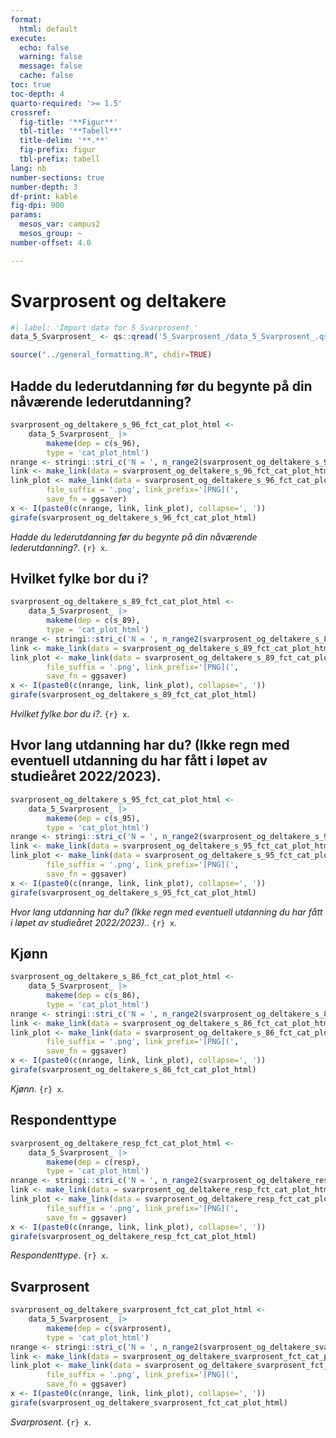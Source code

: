 ```yaml
---
format:
  html: default
execute:
  echo: false
  warning: false
  message: false
  cache: false
toc: true
toc-depth: 4
quarto-required: '>= 1.5'
crossref:
  fig-title: '**Figur**'
  tbl-title: '**Tabell**'
  title-delim: '**.**'
  fig-prefix: figur
  tbl-prefix: tabell
lang: nb
number-sections: true
number-depth: 3
df-print: kable
fig-dpi: 900
params:
  mesos_var: campus2
  mesos_group: ~
number-offset: 4.0

---
```

# Svarprosent og deltakere
```r
#| label: 'Import data for 5_Svarprosent_'
data_5_Svarprosent_ <- qs::qread('5_Svarprosent_/data_5_Svarprosent_.qs')
```
```r
source("../general_formatting.R", chdir=TRUE)
```

## Hadde du lederutdanning før du begynte på din nåværende lederutdanning?{#sec-Hadde-du-lederutdanning-for-du-begynte-pa-din-navarende-lederutdanning--93}


::: {#fig-svarprosent-og-deltakere-s-96-fct-cat-plot-html}

```r
svarprosent_og_deltakere_s_96_fct_cat_plot_html <-
	data_5_Svarprosent_ |>
		makeme(dep = c(s_96),
		type = 'cat_plot_html')
nrange <- stringi::stri_c('N = ', n_range2(svarprosent_og_deltakere_s_96_fct_cat_plot_html[[1]]))
link <- make_link(data = svarprosent_og_deltakere_s_96_fct_cat_plot_html[[1]]$data)
link_plot <- make_link(data = svarprosent_og_deltakere_s_96_fct_cat_plot_html,
		file_suffix = '.png', link_prefix='[PNG](',
		save_fn = ggsaver)
x <- I(paste0(c(nrange, link, link_plot), collapse=', '))
girafe(svarprosent_og_deltakere_s_96_fct_cat_plot_html)
```

_Hadde du lederutdanning før du begynte på din nåværende lederutdanning?_. `{r} x`.

:::


## Hvilket fylke bor du i?{#sec-Hvilket-fylke-bor-du-i--86}


::: {#fig-svarprosent-og-deltakere-s-89-fct-cat-plot-html}

```r
svarprosent_og_deltakere_s_89_fct_cat_plot_html <-
	data_5_Svarprosent_ |>
		makeme(dep = c(s_89),
		type = 'cat_plot_html')
nrange <- stringi::stri_c('N = ', n_range2(svarprosent_og_deltakere_s_89_fct_cat_plot_html[[1]]))
link <- make_link(data = svarprosent_og_deltakere_s_89_fct_cat_plot_html[[1]]$data)
link_plot <- make_link(data = svarprosent_og_deltakere_s_89_fct_cat_plot_html,
		file_suffix = '.png', link_prefix='[PNG](',
		save_fn = ggsaver)
x <- I(paste0(c(nrange, link, link_plot), collapse=', '))
girafe(svarprosent_og_deltakere_s_89_fct_cat_plot_html)
```

_Hvilket fylke bor du i?_. `{r} x`.

:::


## Hvor lang utdanning har du? (Ikke regn med eventuell utdanning du har fått i løpet av studieåret 2022/2023).{#sec-Hvor-lang-utdanning-har-du-Ikke-regn-med-eventuell-utdanning-du-har-fatt-i-lopet-av-studiearet-2022-2023--56}


::: {#fig-svarprosent-og-deltakere-s-95-fct-cat-plot-html}

```r
svarprosent_og_deltakere_s_95_fct_cat_plot_html <-
	data_5_Svarprosent_ |>
		makeme(dep = c(s_95),
		type = 'cat_plot_html')
nrange <- stringi::stri_c('N = ', n_range2(svarprosent_og_deltakere_s_95_fct_cat_plot_html[[1]]))
link <- make_link(data = svarprosent_og_deltakere_s_95_fct_cat_plot_html[[1]]$data)
link_plot <- make_link(data = svarprosent_og_deltakere_s_95_fct_cat_plot_html,
		file_suffix = '.png', link_prefix='[PNG](',
		save_fn = ggsaver)
x <- I(paste0(c(nrange, link, link_plot), collapse=', '))
girafe(svarprosent_og_deltakere_s_95_fct_cat_plot_html)
```

_Hvor lang utdanning har du? (Ikke regn med eventuell utdanning du har fått i løpet av studieåret 2022/2023)._. `{r} x`.

:::


## Kjønn{#sec-Kjonn-84}


::: {#fig-svarprosent-og-deltakere-s-86-fct-cat-plot-html}

```r
svarprosent_og_deltakere_s_86_fct_cat_plot_html <-
	data_5_Svarprosent_ |>
		makeme(dep = c(s_86),
		type = 'cat_plot_html')
nrange <- stringi::stri_c('N = ', n_range2(svarprosent_og_deltakere_s_86_fct_cat_plot_html[[1]]))
link <- make_link(data = svarprosent_og_deltakere_s_86_fct_cat_plot_html[[1]]$data)
link_plot <- make_link(data = svarprosent_og_deltakere_s_86_fct_cat_plot_html,
		file_suffix = '.png', link_prefix='[PNG](',
		save_fn = ggsaver)
x <- I(paste0(c(nrange, link, link_plot), collapse=', '))
girafe(svarprosent_og_deltakere_s_86_fct_cat_plot_html)
```

_Kjønn_. `{r} x`.

:::


## Respondenttype{#sec-Respondenttype-17}


::: {#fig-svarprosent-og-deltakere-resp-fct-cat-plot-html}

```r
svarprosent_og_deltakere_resp_fct_cat_plot_html <-
	data_5_Svarprosent_ |>
		makeme(dep = c(resp),
		type = 'cat_plot_html')
nrange <- stringi::stri_c('N = ', n_range2(svarprosent_og_deltakere_resp_fct_cat_plot_html[[1]]))
link <- make_link(data = svarprosent_og_deltakere_resp_fct_cat_plot_html[[1]]$data)
link_plot <- make_link(data = svarprosent_og_deltakere_resp_fct_cat_plot_html,
		file_suffix = '.png', link_prefix='[PNG](',
		save_fn = ggsaver)
x <- I(paste0(c(nrange, link, link_plot), collapse=', '))
girafe(svarprosent_og_deltakere_resp_fct_cat_plot_html)
```

_Respondenttype_. `{r} x`.

:::


## Svarprosent{#sec-Svarprosent-83}


::: {#fig-svarprosent-og-deltakere-svarprosent-fct-cat-plot-html}

```r
svarprosent_og_deltakere_svarprosent_fct_cat_plot_html <-
	data_5_Svarprosent_ |>
		makeme(dep = c(svarprosent),
		type = 'cat_plot_html')
nrange <- stringi::stri_c('N = ', n_range2(svarprosent_og_deltakere_svarprosent_fct_cat_plot_html[[1]]))
link <- make_link(data = svarprosent_og_deltakere_svarprosent_fct_cat_plot_html[[1]]$data)
link_plot <- make_link(data = svarprosent_og_deltakere_svarprosent_fct_cat_plot_html,
		file_suffix = '.png', link_prefix='[PNG](',
		save_fn = ggsaver)
x <- I(paste0(c(nrange, link, link_plot), collapse=', '))
girafe(svarprosent_og_deltakere_svarprosent_fct_cat_plot_html)
```

_Svarprosent_. `{r} x`.

:::
